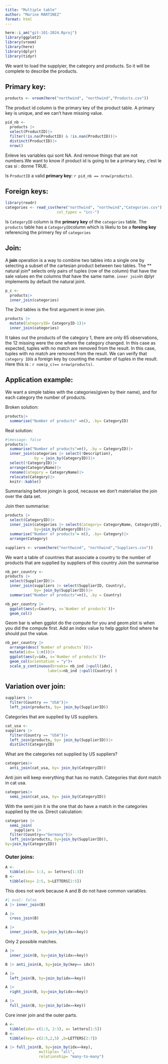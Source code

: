 ```yaml
---
title: "Multiple table"
author: "Marine MARTINEZ"
format: html
---
```


```r
here::i_am("git-101-2024.Rproj")
library(ggplot2)
library(vroom)
library(here)
library(dplyr)
library(tidyr)
```

We want to load the supplyier, the category and products. So it will be complete to describe the products. 

## Primary key: 
```r
products <- vroom(here("northwind", "northwind","Products.csv"))
```
The product id column is the primary key of the product table. A primary key is unique, and we can't have missing value. 
```r
pid_nb <-
  products |>
  select(ProductID)|>
  filter(!is.na(ProductID) & !is.nan(ProductID))|>
  distinct(ProductID)|>
  nrow()
```
Enleve les variables qui sont NA. And remove things that are not numbers.We want to know if product id is going to be a primary key, c'est le cas si  : donne TRUE.

Is `ProductID` a valid **primary key**: `r pid_nb == nrow(products)`. 

## Foreign keys: 
```r
library(readr)
categories <- read_csv(here("northwind", "northwind","Categories.csv"),
                       col_types = "icc-")
```

Is `CategoryID` column is the  **primary key** of the `categories` table. The `products` table has a `CategoryID`column which is likelu to be a **foreing key** referencing the primery fey of `categories`

## Join:
A **join** operation is a way to combine two tables into a single one by selecting a subset of the cartesian product between two tables. 
The ** natural join* selects only pairs of tuples (row of the column) that have the sale values en the columns that have the same name. `inner join`in dplyr implements by default the natural joint. 

```r
p_c <-
  products|>
  inner_join(categories)
```
The 2nd tables is the first argument in inner join.

```r
products |>
  mutate(CategoryID= CategoryID-1)|>
  inner_join(categories)
```
It takes out the products of the category 1, there are only 65 observations, the 12 missing were the one where the category changed. In this case as expected, tuples with no match are removed from the result. In this case, tuples with no match are removed from the result. 
We can verify that `category ID`is a foreign key by counting the number of tuples in the result. Here this is : `r nom(p_c)== nrow(products)`. 

## Application example: 
We want a simple tables with the categories(given by their name), and for each category the number of products. 

Broken solution: 
```r
products|>
  summarise("Number of products" =n(), .by= CategoryID)
```
Real solution: 
```r
#|message: false
products|>
  summarise("Number of products"=n(), .by = CategoryID)|>
  inner_join(categories |> select(!Description), 
             by = join_by(CategoryID))|>
  select(!CategoryID)|>
  arrange(CategoryName)|>
  rename(Category = CategoryName)|>
  relocate(Category)|>
  knitr::kable()
```
Summarising before joingin is good, necause we don't materialise the join over the data set. 

Join then summarise: 
```r
products |>
  select(CategoryID)|>
  inner_join(categories |> select(Category= CategoryName, CategoryID),
             by=join_by(CategoryID))|>
  summarise("Number of products"= n(), .by= Category)|>
  arrange(Category)
```

```r
suppliers <- vroom(here("northwind", "northwind","Suppliers.csv"))
```
We want a table of countries that associate a country to the number of products that are supplied by suppliers of this country
Join the summarise
```r
nb_per_country <-
products |>
  select(SupplierID)|>
  inner_join(suppliers |> select(SupplierID, Country),
             by= join_by(SupplierID))|>
  summarise("Number of products"=n(), .by = Country)
```

```r
nb_per_country |>
  ggplot(aes(y=Country, x=`Number of products`))+
  geom_col()
```
Geom bar is when ggplot do the compute for you and geom plot is when you did the compute first. Add an index value to help ggplot find where he should put the value. 
```r
nb_per_country |>
  arrange(desc(`Number of products`))|>
  mutate(idx= 1:n())|>
  ggplot(aes(y=idx, x=`Number of products`))+
  geom_col(orientation = "y")+
  scale_y_continuous(breaks= nb_ind |>pull(idx),
                   labels=nb_ind |>pull(Country) )
```

## Variation over join: 
```r
suppliers |>
  filter(Country == "USA")|>
  left_join(products, by= join_by(SupplierID))
```
Categories that are supplied by US suppliers. 
```r
cat_usa <-
suppliers |>
  filter(Country == "USA")|>
  left_join(products, by= join_by(SupplierID))|>
  distinct(CategoryID)
```
What are the categories not supplied by US suppliers? 
```r
categories|>
  anti_join(cat_usa, by= join_by(CategoryID))
```
Anti join will keep everything that has no match. Categories that dont match in cat usa. 

```r
categories|>
  semi_join(cat_usa, by= join_by(CategoryID))
```
With the semi join it is the one that do have a match in the categories supplied by the us.
Direct calculation: 
```r
categories |> 
  semi_join(
    suppliers |>
  filter(Country=="Germany")|>
  left_join(products, by=join_by(SupplierID)),
by=join_by(CategoryID))
```
### Outer joins: 
```r
A <- 
  tibble(idx= 1:3, a= letters[1:3])
B <-
  tibble(key= 2:5, b=LETTERS[2:5])
```

This does not work because A and B do not have common variables. 
```r
#| eval: false
A |> inner_join(B)
```

```r
A |>
  cross_join(B)
```

```r
A |>
  inner_join(B, by=join_by(idx==key))
```
Only 2 possible matches. 
```r
A |>
  inner_join(B, by=join_by(idx==key))
```

```r
B |> anti_join(A, by=join_by(key== idx))
```
```r
A |>
  left_join(B, by=join_by(idx==key))
```
```r
A |>
  right_join(B, by=join_by(idx==key))
```
```r
A |>
  full_join(B, by=join_by(idx==key))
```
Core inner join and the outer parts. 
```r
A <- 
  tibble(idx= c(1:3, 2:3), a= letters[1:5])
B <-
  tibble(key= c(2:5,2,5) ,b=LETTERS[2:7])
```

```r
A |> full_join(B, by=join_by(idx==key), 
               multiple= "all", 
               relationship= "many-to-many")
```

